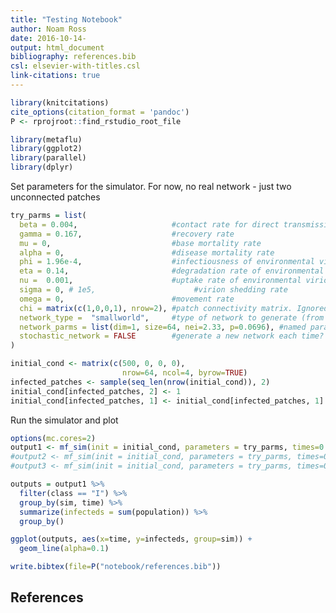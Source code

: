 ```yaml
---
title: "Testing Notebook"
author: Noam Ross
date: 2016-10-14-
output: html_document
bibliography: references.bib
csl: elsevier-with-titles.csl
link-citations: true
---
```


```r
library(knitcitations)
cite_options(citation_format = 'pandoc')
P <- rprojroot::find_rstudio_root_file
```

```r
library(metaflu)
library(ggplot2)
library(parallel)
library(dplyr)
```

Set parameters for the simulator.  For now, no real network - just two unconnected
patches

```r
try_parms = list(
  beta = 0.004,                     #contact rate for direct transmission
  gamma = 0.167,                    #recovery rate
  mu = 0,                           #base mortality rate
  alpha = 0,                        #disease mortality rate
  phi = 1.96e-4,                    #infectiousness of environmental virions
  eta = 0.14,                       #degradation rate of environmental virions
  nu =  0.001,                      #uptake rate of environmental virion
  sigma = 0, # 1e5,                      #virion shedding rate
  omega = 0,                        #movement rate
  chi = matrix(c(1,0,0,1), nrow=2), #patch connectivity matrix. Ignored if network_type is provided
  network_type =  "smallworld",     #type of network to generate (from igraph)
  network_parms = list(dim=1, size=64, nei=2.33, p=0.0696), #named parameters for the igraph network generation function
  stochastic_network = FALSE        #generate a new network each time?
)

initial_cond <- matrix(c(500, 0, 0, 0),
                         nrow=64, ncol=4, byrow=TRUE)
infected_patches <- sample(seq_len(nrow(initial_cond)), 2)
initial_cond[infected_patches, 2] <- 1
initial_cond[infected_patches, 1] <- initial_cond[infected_patches, 1] - 1
```

Run the simulator and plot

```r
options(mc.cores=2)
output1 <- mf_sim(init = initial_cond, parameters = try_parms, times=0:100, n_sims = 100,  parallel = FALSE)
#output2 <- mf_sim(init = initial_cond, parameters = try_parms, times=0:1000, n_sims = 2, seed = 2, parallel = TRUE)
#output3 <- mf_sim(init = initial_cond, parameters = try_parms, times=0:1000, n_sims = 2, parallel = FALSE)

outputs = output1 %>% 
  filter(class == "I") %>% 
  group_by(sim, time) %>% 
  summarize(infecteds = sum(population)) %>% 
  group_by()

ggplot(outputs, aes(x=time, y=infecteds, group=sim)) +
  geom_line(alpha=0.1)
```



```r
write.bibtex(file=P("notebook/references.bib"))
```

## References

<div id="refs"></div>
